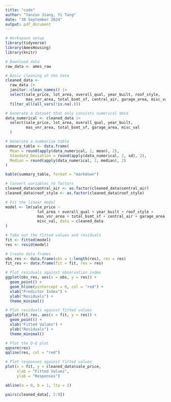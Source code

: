 ```yaml
---
title: "code"
author: "Yanzun Jiang, Yi Tang"
date: "30 September 2024"
output: pdf_document
---
```


```r
# Workspace setup
library(tidyverse)
library(AmesHousing)
library(knitr)
```

```r
# Download data
raw_data <- ames_raw
```

```r
# Basic cleaning of the data
cleaned_data <-
  raw_data |>
  janitor::clean_names() |>
  select(sale_price, lot_area, overall_qual, year_built, roof_style,
         mas_vnr_area, total_bsmt_sf, central_air, garage_area, misc_val) |>
  filter_all(all_vars(!is.na(.)))
```

```r
# Generate a dataset that only consists numerical data
data_numerical <- cleaned_data |>
  select(sale_price, lot_area, overall_qual, year_built,
         mas_vnr_area, total_bsmt_sf, garage_area, misc_val
  )

# Generate a summarize table
summary_table <- data.frame(
  Mean = round(apply(data_numerical, 2, mean), 2),
  Standard_Deviation = round(apply(data_numerical, 2, sd), 2),
  Median = round(apply(data_numerical, 2, median), 2)
)

kable(summary_table, format = "markdown")
```

```r
# Convert variables to factors
cleaned_data$central_air <- as.factor(cleaned_data$central_air)
cleaned_data$roof_style <- as.factor(cleaned_data$roof_style)

# Fit the linear model
model <- lm(sale_price ~
              lot_area + overall_qual + year_built + roof_style +
              mas_vnr_area + total_bsmt_sf + central_air + garage_area +
              misc_val, data = cleaned_data
)

# Take out the fitted values and residuals
fit <- fitted(model)
res <- resid(model)

# Create data frames
obs_res <- data.frame(obs = 1:length(res), res = res)
fit_res <- data.frame(fit = fit, res = res)
```

```r
# Plot residuals against observation index
ggplot(obs_res, aes(x = obs, y = res)) +
  geom_point() +
  geom_hline(yintercept = 0, col = "red") +
  xlab("Predictor Index") +
  ylab("Residuals") +
  theme_minimal()
```

```r
# Plot residuals against fitted values
ggplot(fit_res, aes(x = fit, y = res)) +
  geom_point() +
  xlab("Fitted Values") +
  ylab("Residuals") +
  theme_minimal()
```

```r
# Plot the Q-Q plot
qqnorm(res)
qqline(res, col = "red")
```

```r
# Plot responses against fitted values
plot(x = fit, y = cleaned_data$sale_price,
     xlab = "Fitted Values",
     ylab = "Responses")

abline(a = 0, b = 1, lty = 2)
```

```r
pairs(cleaned_data[, 2:9])
```
